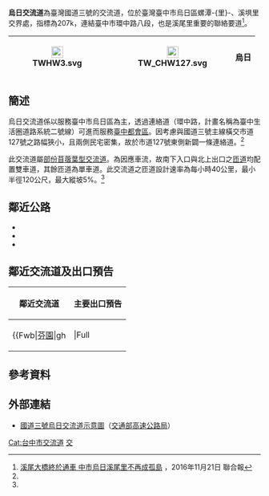 {{Infobox Taiwan Highway IC
| name = 烏日交流道
| name_en = Wuri Interchange
| rd_type = NH
| rd_number = 3
| exit = 207
| exit_name = 烏日
| image = 烏日交流道.JPG
| imagename = 烏日交流道南下出口
| othername = 溪南交流道
| location = [[臺灣|臺灣]][[臺中市|臺中市]][[烏日區|烏日區]]
| connect = [[環中路|環中路]]⇒{{Jct|country=TWN|CH|127}}
| goto = 烏日區
| class = 單葉型
| time = 2003年1月17日
}}
'''烏日交流道'''為臺灣國道三號的交流道，位於臺灣臺中市烏日區螺潭-{里}-、溪埧里交界處，指標為207k，連結臺中市環中路八段，也是溪尾里重要的聯絡要道<ref>[https://udn.com/news/story/3/2120246  溪尾大橋終於通車 中市烏日溪尾里不再成孤島] {{Wayback|url=https://udn.com/news/story/3/2120246 |date=20210309181727 }} ，2016年11月21日 聯合報</ref>。
{|class="wikitable" style="text-align:center"
! [[File:TWHW3.svg|23px]]
| {{Taiwan Highway IC|207|烏日}}
| [[File:TW_CHW127.svg|23px]]
| '''烏日'''
|}

== 簡述 ==
烏日交流道係以服務臺中市烏日區為主，透過連絡道（環中路，計畫名稱為臺中生活圈道路系統二號線）可進而服務[[臺中都會區|臺中都會區]]。因考慮與國道三號主線橫交市道127號之路幅狹小，且兩側民宅密集，故於市道127號東側新闢一條連絡道。<ref name="nh3b"/>

此交流道屬[[交流道#部份苜蓿葉型|部份苜蓿葉型交流道]]。為因應車流，故南下入口與北上出口之[[匝道|匝道]]均配置雙車道，其餘匝道為單車道。此交流道之匝道設計速率為每小時40公里，最小半徑120公尺，最大縱坡5%。<ref name="nh3b"/>

== 鄰近公路 ==
* {{Jct|country=TWN|CH|127}}
* {{Jct|country=TWN|TRTC|110}}
* {{Jct|country=TWN|TRTC|111}}

== 鄰近交流道及出口預告 ==
{|class="toccolours" border="1" cellpadding="4" style="margin:0 auto; border-collapse:collapse; text-align:center; white-space:nowrap"
! 鄰近交流道 !! 主要出口預告
|-
|
{{Start expwy box|[[中華民國國道|中華民國國道]]}}
{{S-expwy IC|[[快官交流道|快官交流道]]|往　[[彰化系統交流道|彰化系統交流道]]}}
{{S-line|{{Jct|country=TWN|NH|3}}|207k|#007A36}}
{{S-expwy IC|[[中投交流道|中投交流道]]|往　[[霧峰交流道|霧峰交流道]]}}
{{Illus}}
{{Fwu|st|[[和美鎮|和美]]}}
{{Fwi|Full|202|快官}}
{{Fwh|st}}
{{Fwm|TWHW3}}
{{Fwh|st|207|烏日}}
{{Fwb|[[芬園鄉|芬園]]|gh|||Full|||gh|[[烏日區|烏日]]}}
{{Fwh|st}}
{{Fwm|TWHW3}}
{{Fwh|st}}
{{Fwi|Full|209|中投}}
{{Fwd|st|[[霧峰區|霧峰]]}}
{{Fwed}}
| style="text-align:right; font-size:15px" | {{Taiwan Highway IC|207|烏日}}
{|style="width:190px; background-color:#007F00; text-align:center; color:#FFF; font-weight:bold"
| <div style="margin-top:6px; margin-bottom:3px">[[File:TW_CHW127.svg|x30px]]</div><div style="line-height:24px; font-size:24px; word-spacing:36px">烏 日</div><div style="font-size:18px">Wuri</div><div style="line-height:18px; font-size:18px; word-spacing:36px">右 線<div style="font-size:12px; word-spacing:24px">RIGHT LANE</div></div>
|}
|}

== 參考資料 ==
{{Reflist|refs=
<ref name="nh3b">{{cite book |last= 廖肇昌等|date=2004年1月 |title= 第二高速公路興建專輯 1. 規劃篇|url= |location= |publisher=交通部臺灣區國道新建工程局 |page= p.77|isbn= 957-01-6351-8}}</ref>
}}

== 外部連結 ==
* [https://www.freeway.gov.tw/UserFiles/File/Traffic/7-1-2/%E4%BA%A4%E6%B5%81%E9%81%93%E7%A4%BA%E6%84%8F%E5%9C%96_102.10/03-207%E7%83%8F%E6%97%A5.jpg 國道三號烏日交流道示意圖]（[[交通部高速公路局|交通部高速公路局]]）

{{中華民國國道3號}}

[[Cat:台中市交流道|Cat:台中市交流道]]
[[Cat:烏日區|交]]